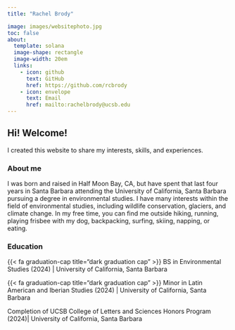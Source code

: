 ```yaml
---
title: "Rachel Brody"

image: images/websitephoto.jpg
toc: false
about:
  template: solana
  image-shape: rectangle
  image-width: 20em
  links:
    - icon: github 
      text: GitHub 
      href: https://github.com/rcbrody 
    - icon: envelope 
      text: Email 
      href: mailto:rachelbrody@ucsb.edu
---
```


## Hi! Welcome!

I created this website to share my interests, skills, and experiences.

### About me

I was born and raised in Half Moon Bay, CA, but have spent that last four years in Santa Barbara attending the University of California, Santa Barbara pursuing a degree in environmental studies. I have many interests within the field of environmental studies, including wildlife conservation, glaciers, and climate change. In my free time, you can find me outside hiking, running, playing frisbee with my dog, backpacking, surfing, skiing, napping, or eating.

### Education

{{< fa graduation-cap title="dark graduation cap" >}} BS in Environmental Studies (2024) \| University of California, Santa Barbara

{{< fa graduation-cap title="dark graduation cap" >}} Minor in Latin American and Iberian Studies (2024) \| University of California, Santa Barbara

Completion of UCSB College of Letters and Sciences Honors Program (2024)\| University of California, Santa Barbara
